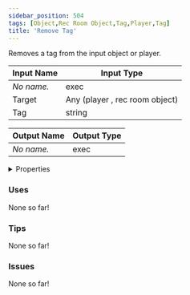 ```yaml
---
sidebar_position: 504
tags: [Object,Rec Room Object,Tag,Player,Tag]
title: 'Remove Tag'
---
```


Removes a tag from the input object or player.




<EsbSvg />

| Input Name | Input Type |
|-----------|-----------|
| *No name.* | exec |
| Target | Any (player , rec room object) |
| Tag | string |

| Output Name | Output Type |
|-----------|-----------|
| *No name.* | exec |


<details>
  <summary>Properties</summary>
  <div>
    <div>
    <table>
      <thead>
        <tr>
          <th>Is beta required?</th>
          <th>❌</th>
        </tr>
        <tr>
          <th>Is this chip a trolling risk?</th>
          <th>❌</th>
        </tr>
        <tr>
          <th>Is this chip a role assignment risk?</th>
          <th>❌</th>
        </tr>
        <tr>
          <th>Chip UUID</th>
          <th>207c6721-b242-4dc2-857d-ebd1ff7c8624</th>
        </tr>
      </thead>
    </table>
    </div>
  </div>
</details>

### Uses

None so far!

### Tips

None so far!

### Issues

None so far!